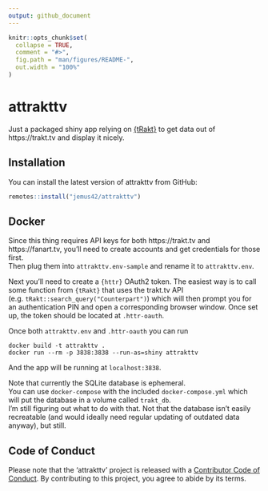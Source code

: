 ```yaml
---
output: github_document
---
```


<!-- README.md is generated from README.Rmd. Please edit that file -->

```r
knitr::opts_chunk$set(
  collapse = TRUE,
  comment = "#>",
  fig.path = "man/figures/README-",
  out.width = "100%"
)
```

# attrakttv

<!-- badges: start -->
<!-- badges: end -->

Just a packaged shiny app relying on [{tRakt}](https://github.com/jemus42/tRakt) to get data out of https://trakt.tv and display it nicely.

## Installation

You can install the latest version of attrakttv from GitHub:

``` r
remotes::install("jemus42/attrakttv")
```

## Docker

Since this thing requires API keys for both https://trakt.tv and https://fanart.tv, you'll need to create accounts and get credentials for those first.  
Then plug them into `attrakttv.env-sample` and rename it to `attrakttv.env`.

Next you'll need to create a `{httr}` OAuth2 token. The easiest way is to call some function from `{tRakt}` that uses the trakt.tv API (e.g. `tRakt::search_query("Counterpart")`) which will then prompt you for an authentication PIN and open a corresponding browser window. Once set up, the token should be located at `.httr-oauth`.  

Once both `attrakttv.env` and `.httr-oauth` you can run

```
docker build -t attrakttv .
docker run --rm -p 3838:3838 --run-as=shiny attrakttv
```

And the app will be running at `localhost:3838`.

Note that currently the SQLite database is ephemeral.  
You can use `docker-compose` with the included `docker-compose.yml` which will put the database in a volume called `trakt_db`.  
I'm still figuring out what to do with that. Not that the database isn't easily recreatable (and would ideally need regular updating of outdated data anyway), but still.

## Code of Conduct

Please note that the 'attrakttv' project is released with a
[Contributor Code of Conduct](CODE_OF_CONDUCT.md).
By contributing to this project, you agree to abide by its terms.
